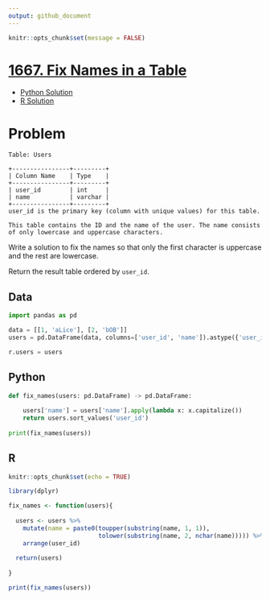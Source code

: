 ```yaml
---
output: github_document
---
```


```r
knitr::opts_chunk$set(message = FALSE)
```

# [1667. Fix Names in a Table](https://leetcode.com/problems/fix-names-in-a-table/)

  * [Python Solution](#python)
  * [R Solution](#r)
  
# Problem

```
Table: Users

+----------------+---------+
| Column Name    | Type    |
+----------------+---------+
| user_id        | int     |
| name           | varchar |
+----------------+---------+
user_id is the primary key (column with unique values) for this table.

This table contains the ID and the name of the user. The name consists of only lowercase and uppercase characters.
``` 

Write a solution to fix the names so that only the first character is uppercase and the rest are lowercase.

Return the result table ordered by `user_id`.

## Data

```python
import pandas as pd

data = [[1, 'aLice'], [2, 'bOB']]
users = pd.DataFrame(data, columns=['user_id', 'name']).astype({'user_id':'int', 'name':'object'})

r.users = users
```

## Python

```python
def fix_names(users: pd.DataFrame) -> pd.DataFrame:
    
    users['name'] = users['name'].apply(lambda x: x.capitalize())
    return users.sort_values('user_id')
  
print(fix_names(users))
```

## R

```r
knitr::opts_chunk$set(echo = TRUE)
```

```r
library(dplyr)

fix_names <- function(users){
  
  users <- users %>%
    mutate(name = paste0(toupper(substring(name, 1, 1)), 
                         tolower(substring(name, 2, nchar(name))))) %>%
    arrange(user_id)
  
  return(users)
  
}

print(fix_names(users))
```
